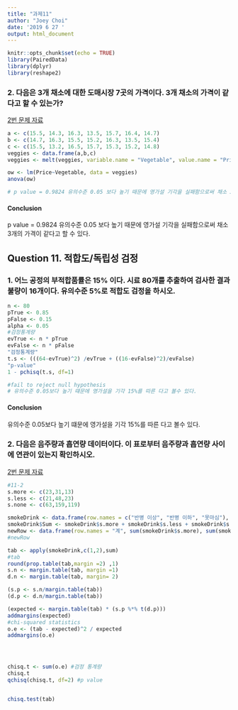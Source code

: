 ```yaml
---
title: "과제11"
author: "Joey Choi"
date: '2019 6 27 '
output: html_document
---
```


```r
knitr::opts_chunk$set(echo = TRUE)
library(PairedData)
library(dplyr)
library(reshape2)

```
### 2. 다음은 3개 채소에 대한 도매시장 7곳의 가격이다. 3개 채소의 가격이 같다고 할 수 있는가?
[2번 문제 자료](images/4.png)
```r
a <- c(15.5, 14.3, 16.3, 13.5, 15.7, 16.4, 14.7)
b <- c(14.7, 16.3, 15.5, 15.2, 16.3, 13.5, 15.4)
c <- c(15.5, 13.2, 16.5, 15.7, 15.3, 15.2, 14.8)
veggies <- data.frame(a,b,c)
veggies <- melt(veggies, variable.name = "Vegetable", value.name = "Price")

ow <- lm(Price~Vegetable, data = veggies)
anova(ow)

# p value = 0.9824 유의수준 0.05 보다 높기 때문에 영가설 기각을 실패함으로써 채소 3개의 가격이 같다고 할 수 있다. 

```
#### Conclusion
p value = 0.9824 유의수준 0.05 보다 높기 때문에 영가설 기각을 실패함으로써 채소 3개의 가격이 같다고 할 수 있다. 

## Question 11. 적합도/독립성 검정
### 1. 어느 공정의 부적합품률은 15% 이다. 시료 80개를 추출하여 검사한 결과 불량이 16개이다. 유의수준 5%로 적합도 검정을 하시오.
```r
n <- 80
pTrue <- 0.85
pFalse <- 0.15
alpha <- 0.05
#검정통계량
evTrue <- n * pTrue
evFalse <- n * pFalse
"검정통계량"
t.s <- (((64-evTrue)^2) /evTrue + ((16-evFalse)^2)/evFalse)
"p-value"
1 - pchisq(t.s, df=1)

#fail to reject null hypothesis 
# 유의수준 0.05보다 높기 떄문에 영가설을 기각 15%를 따른 다고 볼수 있다. 
```

#### Conclusion
유의수준 0.05보다 높기 떄문에 영가설을 기각 15%를 따른 다고 볼수 있다. 

### 2. 다음은 음주량과 흡연량 데이터이다. 이 표로부터 음주량과 흡연량 사이에 연관이 있는지 확인하시오.
[2번 문제 자료](images/5.png)

```r
#11-2 
s.more <- c(23,31,13)
s.less <- c(21,48,23)
s.none <- c(63,159,119)

smokeDrink <- data.frame(row.names = c("반병 이상", "반병 이하", "못마심"),  s.more, s.less, s.none)
smokeDrink$Sum <- smokeDrink$s.more + smokeDrink$s.less + smokeDrink$s.none 
newRow <- data.frame(row.names = "계", sum(smokeDrink$s.more), sum(smokeDrink$s.less), sum(smokeDrink$s.none))
#newRow

tab <- apply(smokeDrink,c(1,2),sum)
#tab
round(prop.table(tab,margin =2) ,1)
s.n <- margin.table(tab, margin =1)
d.n <- margin.table(tab, margin= 2)

(s.p <- s.n/margin.table(tab))
(d.p <- d.n/margin.table(tab))

(expected <- margin.table(tab) * (s.p %*% t(d.p)))
addmargins(expected)
#chi-squared statistics
o.e <- (tab - expected)^2 / expected
addmargins(o.e)




chisq.t <- sum(o.e) #검정 통계량 
chisq.t
qchisq(chisq.t, df=2) #p value 


chisq.test(tab)
```